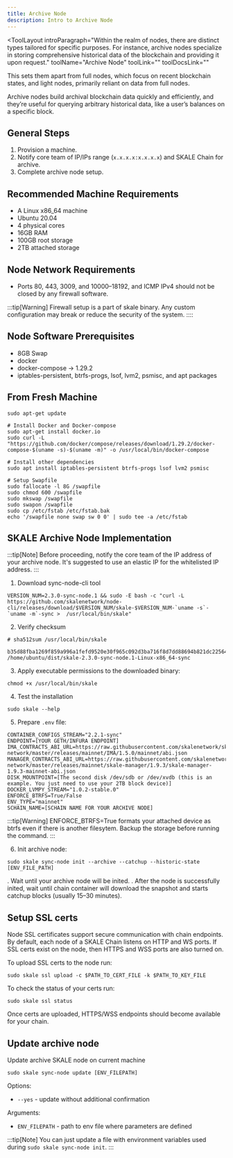 ```yaml
---
title: Archive Node
description: Intro to Archive Node
---
```


<ToolLayout
    introParagraph="Within the realm of nodes, there are distinct types tailored for specific purposes. For instance, archive nodes specialize in storing comprehensive historical data of the blockchain and providing it upon request."
    toolName="Archive Node"
    toolLink=""
    toolDocsLink=""
>

This sets them apart from full nodes, which focus on recent blockchain states, and light nodes, primarily reliant on data from full nodes.

Archive nodes build archival blockchain data quickly and efficiently, and they’re useful for querying arbitrary historical data, like a user’s balances on a specific block. 

## General Steps

1. Provision a machine.
2. Notify core team of IP/IPs range (`x.x.x.x:x.x.x.x`) and SKALE Chain for archive.
3. Complete archive node setup.

## Recommended Machine Requirements

* A Linux x86_64 machine
* Ubuntu 20.04
* 4 physical cores
* 16GB RAM
* 100GB root storage
* 2TB attached storage

## Node Network Requirements

* Ports 80, 443, 3009, and 10000–18192, and ICMP IPv4 should not be closed by any firewall software.

:::tip[Warning]
Firewall setup is a part of skale binary. Any custom configuration may break or reduce the security of the system.
::::

## Node Software Prerequisites

* 8GB Swap
* docker
* docker-compose → 1.29.2
* iptables-persistent, btrfs-progs, lsof, lvm2, psmisc, and apt packages


## From Fresh Machine

```shell
sudo apt-get update

# Install Docker and Docker-compose
sudo apt-get install docker.io
sudo curl -L "https://github.com/docker/compose/releases/download/1.29.2/docker-compose-$(uname -s)-$(uname -m)" -o /usr/local/bin/docker-compose

# Install other dependencies
sudo apt install iptables-persistent btrfs-progs lsof lvm2 psmisc

# Setup Swapfile
sudo fallocate -l 8G /swapfile
sudo chmod 600 /swapfile
sudo mkswap /swapfile
sudo swapon /swapfile
sudo cp /etc/fstab /etc/fstab.bak
echo '/swapfile none swap sw 0 0' | sudo tee -a /etc/fstab
```

## SKALE Archive Node Implementation

:::tip[Note]
Before proceeding, notify the core team of the IP address of your archive node. It's suggested to use an elastic IP for the whitelisted IP address.
:::

1. Download sync-node-cli tool
```shell
VERSION_NUM=2.3.0-sync-node.1 && sudo -E bash -c "curl -L https://github.com/skalenetwork/node-cli/releases/download/$VERSION_NUM/skale-$VERSION_NUM-`uname -s`-`uname -m`-sync >  /usr/local/bin/skale"
```

2. Verify checksum 
```shell
# sha512sum /usr/local/bin/skale

b35d88fba1269f859a996a1fefd9520e30f965c092d3ba716f8d7dd88694b821dc225641f75a60cef2364d0fbeb986d314f592fe4b4238c716acf0834d2d6146  /home/ubuntu/dist/skale-2.3.0-sync-node.1-Linux-x86_64-sync
```

3. Apply executable permissions to the downloaded binary:
```shell
chmod +x /usr/local/bin/skale
```

4. Test the installation
```shell
sudo skale --help
```

5. Prepare `.env` file:
```shell
CONTAINER_CONFIGS_STREAM="2.2.1-sync"
ENDPOINT=[YOUR GETH/INFURA ENDPOINT]
IMA_CONTRACTS_ABI_URL=https://raw.githubusercontent.com/skalenetwork/skale-network/master/releases/mainnet/IMA/1.5.0/mainnet/abi.json
MANAGER_CONTRACTS_ABI_URL=https://raw.githubusercontent.com/skalenetwork/skale-network/master/releases/mainnet/skale-manager/1.9.3/skale-manager-1.9.3-mainnet-abi.json
DISK_MOUNTPOINT=[The second disk /dev/sdb or /dev/xvdb (this is an example. You just need to use your 2TB block device)]
DOCKER_LVMPY_STREAM="1.0.2-stable.0"
ENFORCE_BTRFS=True/False
ENV_TYPE="mainnet"
SCHAIN_NAME=[SCHAIN NAME FOR YOUR ARCHIVE NODE]
```

:::tip[Warning]
ENFORCE_BTRFS=True formats your attached device as btrfs even if there is another filesytem. Backup the storage before running the command.
:::

6. Init archive node:
```shell
sudo skale sync-node init --archive --catchup --historic-state [ENV_FILE_PATH]
```

. Wait until your archive node will be inited.
. After the node is successfully inited, wait until chain container will download the snapshot and starts catchup blocks (usually 15–30 minutes).


## Setup SSL certs

Node SSL certificates support secure communication with chain endpoints. By default, each node of a SKALE Chain listens on HTTP and WS ports. If SSL certs exist on the node, then HTTPS and WSS ports are also turned on.

To upload SSL certs to the node run:

```shell
sudo skale ssl upload -c $PATH_TO_CERT_FILE -k $PATH_TO_KEY_FILE
```

To check the status of your certs run:

```shell
sudo skale ssl status
```

Once certs are uploaded, HTTPS/WSS endpoints should become available for your chain.

## Update archive node

Update archive SKALE node on current machine

```shell
sudo skale sync-node update [ENV_FILEPATH]
```

Options:

- `--yes` - update without additional confirmation

Arguments:

- `ENV_FILEPATH` - path to env file where parameters are defined

:::tip[Note]
You can just update a file with environment variables used during `sudo skale sync-node init`.
:::


</ToolLayout>